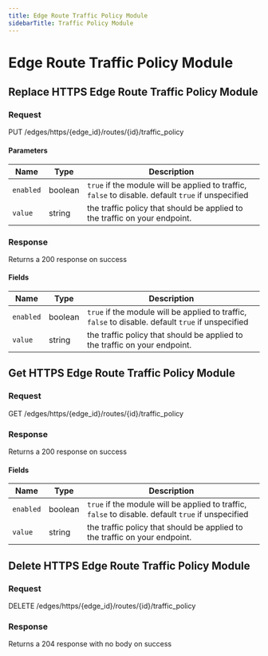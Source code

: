 ```yaml
---
title: Edge Route Traffic Policy Module
sidebarTitle: Traffic Policy Module 
---
```



# Edge Route Traffic Policy Module

## Replace HTTPS Edge Route Traffic Policy Module

### Request

PUT /edges/https/\{edge_id\}/routes/\{id\}/traffic_policy

<EdgeRouteTrafficPolicyModuleReplaceRequest />

#### Parameters

| Name      | Type    | Description                                                                                        |
| --------- | ------- | -------------------------------------------------------------------------------------------------- |
| `enabled` | boolean | `true` if the module will be applied to traffic, `false` to disable. default `true` if unspecified |
| `value`   | string  | the traffic policy that should be applied to the traffic on your endpoint.                         |

### Response

Returns a 200 response on success

<EdgeRouteTrafficPolicyModuleReplaceResponse />

#### Fields

| Name      | Type    | Description                                                                                        |
| --------- | ------- | -------------------------------------------------------------------------------------------------- |
| `enabled` | boolean | `true` if the module will be applied to traffic, `false` to disable. default `true` if unspecified |
| `value`   | string  | the traffic policy that should be applied to the traffic on your endpoint.                         |

## Get HTTPS Edge Route Traffic Policy Module

### Request

GET /edges/https/\{edge_id\}/routes/\{id\}/traffic_policy

<EdgeRouteTrafficPolicyModuleGetRequest />

### Response

Returns a 200 response on success

<EdgeRouteTrafficPolicyModuleGetResponse />

#### Fields

| Name      | Type    | Description                                                                                        |
| --------- | ------- | -------------------------------------------------------------------------------------------------- |
| `enabled` | boolean | `true` if the module will be applied to traffic, `false` to disable. default `true` if unspecified |
| `value`   | string  | the traffic policy that should be applied to the traffic on your endpoint.                         |

## Delete HTTPS Edge Route Traffic Policy Module

### Request

DELETE /edges/https/\{edge_id\}/routes/\{id\}/traffic_policy

<EdgeRouteTrafficPolicyModuleDeleteRequest />

### Response

Returns a 204 response with no body on success
